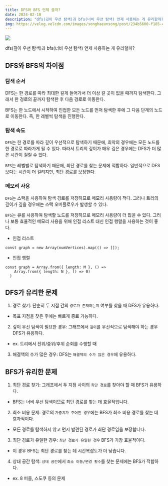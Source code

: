 ```yaml
---
title: DFS와 BFS 언제 쓸까?
date: 2024-02-10
description: "dfs(깊이 우선 탐색)과 bfs(너비 우선 탐색) 언제 사용하는 게 유리할까?"
img: https://velog.velcdn.com/images/songhaeunsong/post/234b5600-f185-4ec4-99e5-81629bfe5e0e/image.png
---
```


![](https://velog.velcdn.com/images/songhaeunsong/post/234b5600-f185-4ec4-99e5-81629bfe5e0e/image.png)

dfs(깊이 우선 탐색)과 bfs(너비 우선 탐색) 언제 사용하는 게 유리할까?

## DFS와 BFS의 차이점

### 탐색 순서

DFS는 한 경로를 따라 최대한 깊게 들어가서 더 이상 갈 곳이 없을 때까지 탐색한다. 그래서 한 경로의 끝까지 탐색한 후 다음 경로로 이동한다.

BFS는 한 노드에서 시작하여 인접한 모든 노드를 먼저 탐색한 후에 그 다음 단계의 노드로 이동한다. 즉, 한 레벨씩 탐색을 진행한다.

### 탐색 속도

`DFS`는 한 경로를 따라 깊이 우선적으로 탐색하기 때문에, 최악의 경우에는 모든 노드를 한 경로로 따라가게 될 수 있다. 따라서 트리의 깊이가 매우 깊은 경우에는 DFS가 더 많은 시간이 걸릴 수 있다.

`BFS`는 레벨별로 탐색하기 때문에, 최단 경로를 찾는 문제에 적합하다. 일반적으로 DFS보다는 시간이 더 걸리지만, 최단 경로를 보장한다.

### 메모리 사용

`DFS`는 스택을 사용하여 탐색 경로를 저장하므로 메모리 사용량이 적다. 그러나 트리의 깊이가 깊을 경우에는 스택 오버플로우가 발생할 수 있다.

`BFS`는 큐를 사용하여 탐색할 노드를 저장하므로 메모리 사용량이 더 많을 수 있다. 그러나 보통 효율적인 메모리 사용을 위해 인접 리스트 대신 인접 행렬을 사용하는 것이 좋다.

- 인접 리스트

```
const graph = new Array(numVertices).map(() => []);
```

- 인접 행렬

```
const graph = Array.from({ length: M }, () =>
    Array.from({ length: N }, () => 0)
  )
```

## DFS가 유리한 문제

1. 경로 찾기: 단순히 두 지점 간의 `경로가 존재하는지` 여부를 찾을 때 DFS가 유용하다.

- 목표 지점을 찾은 후에는 빠르게 종료 가능하다.

2. 깊이 우선 탐색이 필요한 경우: 그래프에서 `깊이`를 우선적으로 탐색해야 하는 경우 DFS가 유용하다.

- ex. 트리에서 전위/중위/후위 순회를 수행할 때

3. 해결책의 수가 많은 경우: DFS는 `해결책의 수가 많은 경우`에 유용하다.

## BFS가 유리한 문제

1. 최단 경로 찾기: 그래프에서 두 지점 사이의 `최단 경로`를 찾아야 할 때 BFS가 유용하다.

- BFS는 너비 우선 탐색이므로 최단 경로를 찾는 데 효율적입니다.

2. 최소 비용 문제: 경로의 `가중치가 주어진 경우`에는 BFS가 최소 비용 경로를 찾는 데 효과적이다.

- 모든 경로를 탐색하지 않고 먼저 발견된 경로가 최단 경로임을 보장합니다.

3. 최단 경로가 유일한 경우: `최단 경로가 유일한 경우` BFS가 가장 효율적이다.

- 이 경우 BFS는 최단 경로를 찾는 데 시간복잡도가 더 낮습니다.

4. 상태 공간 탐색: `상태 공간`에서 `최소 이동/변경 횟수`를 찾는 문제에는 BFS가 적합하다.

- ex. 8 퍼즐, 스도쿠 등의 문제
